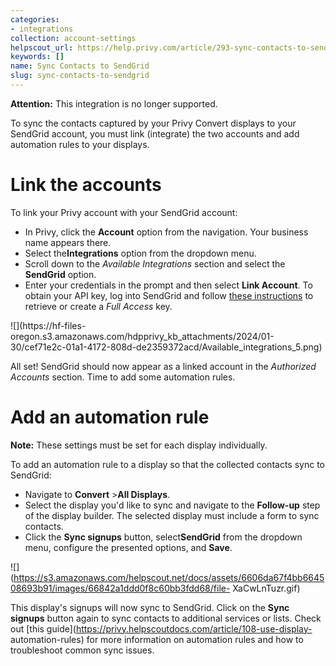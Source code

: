 ```yaml
---
categories:
- integrations
collection: account-settings
helpscout_url: https://help.privy.com/article/293-sync-contacts-to-sendgrid
keywords: []
name: Sync Contacts to SendGrid
slug: sync-contacts-to-sendgrid
---
```

**Attention:** This integration is no longer supported.

To sync the contacts captured by your Privy Convert displays to your SendGrid
account, you must link (integrate) the two accounts and add automation rules
to your displays.

# Link the accounts

To link your Privy account with your SendGrid account:

  * In Privy, click the **Account** option from the navigation. Your business name appears there. 
  * Select the**Integrations** option from the dropdown menu. 
  * Scroll down to the _Available Integrations_ section and select the **SendGrid** option. 
  * Enter your credentials in the prompt and then select **Link Account**. To obtain your API key, log into SendGrid and follow [these instructions](https://sendgrid.com/docs/ui/account-and-settings/api-keys/#creating-an-api-key) to retrieve or create a _Full Access_ key. 

![](https://hf-files-
oregon.s3.amazonaws.com/hdpprivy_kb_attachments/2024/01-30/cef71e2c-01a1-4172-808d-de2359372acd/Available_integrations_5.png)

All set! SendGrid should now appear as a linked account in the _Authorized
Accounts_ section. Time to add some automation rules.

# Add an automation rule

**Note:** These settings must be set for each display individually.

To add an automation rule to a display so that the collected contacts sync to
SendGrid:

  * Navigate to **Convert** >**All Displays**. 
  * Select the display you'd like to sync and navigate to the **Follow-up** step of the display builder. The selected display must include a form to sync contacts. 
  * Click the **Sync signups** button, select**SendGrid** from the dropdown menu, configure the presented options, and **Save**. 

![](https://s3.amazonaws.com/helpscout.net/docs/assets/6606da67f4bb664508693b91/images/66842a1ddd0f8c60bb3fdd68/file-
XaCwLnTuzr.gif)

This display's signups will now sync to SendGrid. Click on the **Sync
signups** button again to sync contacts to additional services or lists. Check
out [this guide](https://privy.helpscoutdocs.com/article/108-use-display-
automation-rules) for more information on automation rules and how to
troubleshoot common sync issues.

